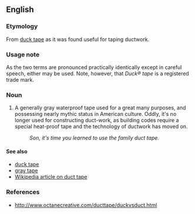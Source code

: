 ==English==

===Etymology===
From [[duck tape]] as it was found useful for taping ductwork.

===Usage note===
As the two terms are pronounced practically identically except in careful speech, either may be used.  Note, however, that ''Duck&reg; tape'' is a registered trade mark.

===Noun===

# A generally gray waterproof tape used for a great many purposes, and possessing nearly mythic status in American culture.  Oddly, it's no longer used for constructing duct-work, as building codes require a special heat-proof tape and the technology of ductwork has moved on.
#: ''Son, it's time you learned to use the family duct tape.''

====See also====

*[[duck tape]]
*[[gray tape]]
*[[w:duct tape|Wikipedia article on duct tape]]

===References===

*http://www.octanecreative.com/ducttape/duckvsduct.html